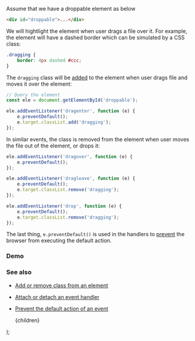 
Assume that we have a droppable element as below

```html
<div id="droppable">...</div>
```

We will hightlight the element when user drags a file over it. For example, the element will have a dashed border which can be simulated by a CSS class:

```css
.dragging {
    border: 4px dashed #ccc;
}
```

The `dragging` class will be [added](/add-or-remove-class-from-an-element) to the element when user drags file and moves it over the element:

```js
// Query the element
const ele = document.getElementById('droppable');

ele.addEventListener('dragenter', function (e) {
    e.preventDefault();
    e.target.classList.add('dragging');
});
```

In similar events, the class is removed from the element when user moves the file out of the element, or drops it:

```js
ele.addEventListener('dragover', function (e) {
    e.preventDefault();
});

ele.addEventListener('dragleave', function (e) {
    e.preventDefault();
    e.target.classList.remove('dragging');
});

ele.addEventListener('drop', function (e) {
    e.preventDefault();
    e.target.classList.remove('dragging');
});
```

The last thing, `e.preventDefault()` is used in the handlers to [prevent](/prevent-the-default-action-of-an-event) the browser from executing the default action.

### Demo

<Demo
    title="Highlight an element when dragging a file over it"
    url="/demo/highlight-an-element-when-dragging-a-file-over-it/index.html"
/>

### See also

-   [Add or remove class from an element](/add-or-remove-class-from-an-element)
-   [Attach or detach an event handler](/attach-or-detach-an-event-handler)
-   [Prevent the default action of an event](/prevent-the-default-action-of-an-event)

    <PostLayout keywords="" title="Highlight an element when dragging a file over it">
        {children}
    </PostLayout>
);
